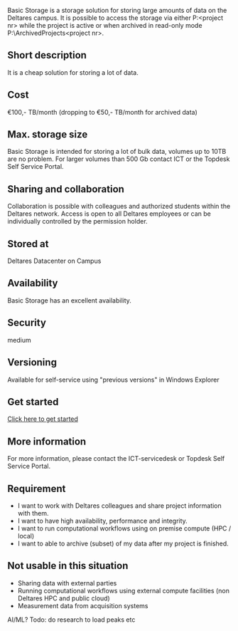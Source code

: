 
Basic Storage is a storage solution for storing large amounts of data on the Deltares campus. It is possible to access the storage via either P:\<project nr> while the project is active or when archived in read-only mode  P:\ArchivedProjects\<project nr>. 

## Short description 

It is a cheap solution for storing a lot of data. 

## Cost 

€100,- TB/month (dropping to €50,- TB/month for archived data) 

## Max. storage size 

Basic Storage is intended for storing a lot of bulk data, volumes up to 10TB are no problem. For larger volumes than 500 Gb contact ICT or the Topdesk Self Service Portal. 

## Sharing and collaboration 

Collaboration is possible with colleagues and authorized students within the Deltares network. Access is open to all Deltares employees or can be individually controlled by the permission holder. 

## Stored at 

Deltares Datacenter on Campus 

## Availability 

Basic Storage has an excellent availability. 

## Security 

medium 

## Versioning 

Available for self-service using "previous versions" in Windows Explorer 

## Get started 

[Click here to get started](https://deltares.topdesk.net/tas/public/ssp/content/detail/service?unid=3e4be3fc3c7144d087b02a38b4b9bd52&from=19ab95f7-c6c4-484b-8278-e0bfe0e6deb6)

## More information 

For more information, please contact the ICT-servicedesk or Topdesk Self Service Portal. 

## Requirement 

- I want to work with Deltares colleagues and share project information with them. 
- I want to have high availability, performance and integrity. 
- I want to run computational workflows using on premise compute (HPC / local) 
- I want to able to archive (subset) of my data after my project is finished. 

## Not usable in this situation 

- Sharing data with external parties 
- Running computational workflows using external compute facilities (non Deltares HPC and public cloud) 
- Measurement data from acquisition systems 

AI/ML? Todo: do research to load peaks etc 
